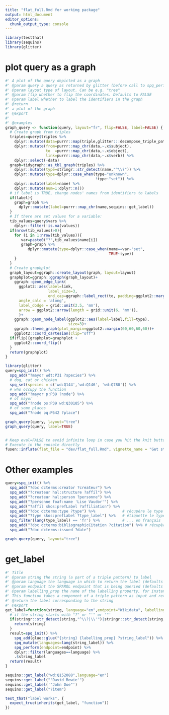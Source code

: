 ```yaml
---
title: "flat_full.Rmd for working package"
output: html_document
editor_options: 
  chunk_output_type: console
---
```


<!-- Run this 'development' chunk -->
<!-- Store every call to library() that you need to explore your functions -->

```r
library(testthat)
library(sequins)
library(glitter)
```

# plot query as a graph

```r
#' A plot of the query depicted as a graph
#' @param query a query as returned by glitter (before call to spq_perform)
#' @param layout type of layout. Can be e.g. "tree"
#' @param flip whether to flip the coordinates. Defaults to FALSE 
#' @param label whether to label the identifiers in the graph
#' @return
#' a plot of the graph
#' @export
#'
#' @examples
graph_query <- function(query, layout="fr", flip=FALSE, label=FALSE) {
  # Create graph from triples
  triples=query$triples %>% 
    dplyr::mutate(data=purrr::map(triple,glitter:::decompose_triple_pattern)) %>%  
    dplyr::mutate(from=purrr::map_chr(data,~.x$subject),
                  to  =purrr::map_chr(data,~.x$object),
                  link=purrr::map_chr(data,~.x$verb)) %>% 
    dplyr::select(-data)
  graph=tidygraph::as_tbl_graph(triples) %>% 
    dplyr::mutate(type=stringr::str_detect(name,"^\\?")) %>% 
    dplyr::mutate(type=dplyr::case_when(type~"unknown",
                                        !type~"set")) %>% 
    dplyr::mutate(label=name) %>% 
    dplyr::mutate(num=1:dplyr::n())
  # if label is TRUE, change nodes' names from identifiers to labels 
  if(label){
    graph=graph %>% 
      dplyr::mutate(label=purrr::map_chr(name,sequins::get_label))
  }
  # If there are set values for a variable:
  tib_values=query$vars %>% 
    dplyr::filter(!is.na(values))
  if(nrow(tib_values)>0){
    for (i in 1:nrow(tib_values)){
       var=paste0("?",tib_values$name[i])
       graph=graph %>% 
          dplyr::mutate(type=dplyr::case_when(name==var~"set",
                                              TRUE~type))      
    }
  }
  # Create graphplot
  graph_layout=ggraph::create_layout(graph, layout=layout)
  graphplot=ggraph::ggraph(graph_layout)+
    ggraph::geom_edge_link(
      ggplot2::aes(label=link,
                   label_size=3,
                   end_cap=ggraph::label_rect(to, padding=ggplot2::margin(3,3,3,3,"mm"))),
      angle_calc = 'along',
      label_dodge = grid::unit(2.5, 'mm'),
      arrow = ggplot2::arrow(length = grid::unit(6, 'mm')),
      )+
    ggraph::geom_node_label(ggplot2::aes(label=label,fill=type),
                            size=3)+
    ggraph::theme_graph(plot_margin=ggplot2::margin(60,60,60,60))+
    ggplot2::coord_cartesian(clip="off")
  if(flip){graphplot=graphplot +
    ggplot2::coord_flip()
  }
  return(graphplot)
}
```



```r
library(glitter)
query=spq_init() %>%
  spq_add("?mayor wdt:P31 ?species") %>%
  # dog, cat or chicken
  spq_set(species = c('wd:Q144','wd:Q146', 'wd:Q780')) %>%
  # who occupy the function
  spq_add("?mayor p:P39 ?node") %>%
  # of mayor
  spq_add("?node ps:P39 wd:Q30185") %>%
  # of some places
  spq_add("?node pq:P642 ?place") 

graph_query(query, layout="tree")
graph_query(query, label=TRUE)


```

```r

```



```r
# Keep eval=FALSE to avoid infinite loop in case you hit the knit button
# Execute in the console directly
fusen::inflate(flat_file = "dev/flat_full.Rmd", vignette_name = "Get started")
```

# Other examples



```r
query=spq_init() %>%
  spq_add("?doc dcterms:creator ?createur") %>%        
  spq_add("?createur hal:structure ?affil") %>%        
  spq_add("?createur hal:person ?personne") %>%        
  spq_add("?personne foaf:name 'Lise Vaudor'") %>%
  spq_add("?affil skos:prefLabel ?affiliation") %>%    
  spq_add("?doc dcterms:type ?type") %>%            # récupère le type de document
  spq_add("?type skos:prefLabel ?type_label") %>%   # étiquette le type de document      
  spq_filter(lang(type_label) == 'fr') %>%          # ... en français
  spq_add("?doc dcterms:bibliographicCitation ?citation") %>% # récupère la citation
  spq_add("?doc dcterms:issued ?date") 

graph_query(query, layout="tree")
```

# get_label
    
```r
#' Title
#' @param string the string (a part of a triple pattern) to label
#' @param language the language in which to return the label (defaults to "en")
#' @param endpoint the SPARQL endpoint that is being queried (defaults to "Wikidata")
#' @param labelling_prop the name of the labelling property, for instance "skos:prefLabel". Defaults to "rdfs:label"
#' This function takes a component of a triple pattern as input and returns (if it exists) a corresponding human-readable label.
#' @return the label corresponding to the string
#' @export
get_label=function(string, language="en",endpoint="Wikidata", labelling_prop="rdfs:label"){
  # if the string starts with "?" or "'" or '"'
  if(stringr::str_detect(string,"^\\?|\\'")|stringr::str_detect(string,'^\\"')){
    return(string)
  }
  result=spq_init() %>% 
    spq_add(glue::glue("{string} {labelling_prop} ?string_label")) %>% 
    spq_mutate(languages=lang(string_label)) %>% 
    spq_perform(endpoint=endpoint) %>% 
    dplyr::filter(languages==language) %>% 
    .$string_label
  return(result)
}

```
  
```r
sequins::get_label("wd:Q152088",language="en")
sequins::get_label("'David Bowie'")
sequins::get_label('"John Doe"')
sequins::get_label("?item")
```
  
```r
test_that("label works", {
  expect_true(inherits(get_label, "function")) 
})
```
  


